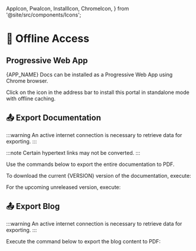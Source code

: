   AppIcon,
  PwaIcon,
  InstallIcon,
  ChromeIcon,
} from '@site/src/components/Icons';

# 🔌 Offline Access

## <PwaIcon /> Progressive Web App

<AppIcon /> {APP_NAME} Docs can be installed as a <PwaIcon /> Progressive Web
App using <ChromeIcon /> Chrome browser.

Click on the <InstallIcon /> icon in the address bar to install this portal in
standalone mode with offline caching.

## 📤 Export Documentation

:::warning
An active internet connection is necessary to retrieve data for exporting.
:::

:::note
Certain hypertext links may not be converted.
:::

Use the commands below to export the entire documentation to PDF.

To download the current {VERSION} version of the documentation, execute:

<ExportingDocsBlock version={VERSION} />

For the upcoming unreleased version, execute:

<ExportingDocsBlock next />

## 📤 Export Blog

:::warning
An active internet connection is necessary to retrieve data for exporting.
:::

Execute the command below to export the blog content to PDF:

<ExportingBlogBlock />
